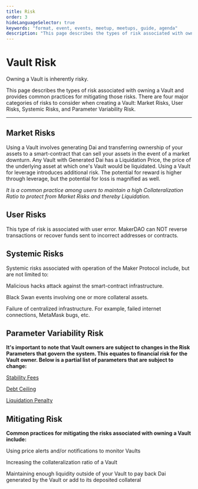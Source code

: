 ```yaml
---
title: Risk
order: 3
hideLanguageSelector: true
keywords: "format, event, events, meetup, meetups, guide, agenda"
description: "This page describes the types of risk associated with owning a Vault and provides common practices for mitigating them."
---
```


# Vault Risk

<Callout icon="warning">

Owning a Vault is inherently risky.

</Callout>

This page describes the types of risk associated with owning a Vault and provides common practices for mitigating those risks. There are four major categories of risks to consider when creating a Vault: Market Risks, User Risks, Systemic Risks, and Parameter Variability Risk.

---

<Indent pad={2}>

## Market Risks

<Indent pad={3}>

Using a Vault involves generating Dai and transferring ownership of your assets to a smart-contract that can sell your assets in the event of a market downturn. Any Vault with Generated Dai has a Liquidation Price, the price of the underlying asset at which one's Vault would be liquidated. Using a Vault for leverage introduces additional risk. The potential for reward is higher through leverage, but the potential for loss is magnified as well.

*It is a common practice among users to maintain a high Collateralization Ratio to protect from Market Risks and thereby Liquidation.*

</Indent>

## User Risks

<Indent pad={3}>

This type of risk is associated with user error. MakerDAO can NOT reverse transactions or recover funds sent to incorrect addresses or contracts.

</Indent>

## Systemic Risks

<Indent pad={3}>

Systemic risks associated with operation of the Maker Protocol include, but are not limited to:

Malicious hacks attack against the smart-contract infrastructure.

Black Swan events involving one or more collateral assets.

Failure of centralized infrastructure. For example, failed internet connections, MetaMask bugs, etc.

</Indent>

## Parameter Variability Risk

<Indent pad={3}>

**It's important to note that Vault owners are subject to changes in the Risk Parameters that govern the system. This equates to financial risk for the Vault owner. Below is a partial list of parameters that are subject to change:**

<List>

[Stability Fees](/learn/vaults/stability-fees/)

[Debt Ceiling](/faqs/makerdao-mcd-faqs/glossary/)

[Liquidation Penalty](/learn/vaults/liquidation/)

</List>

</Indent>

</Indent>

<Column>

<Box>

## Mitigating Risk

**Common practices for mitigating the risks associated with owning a Vault include:**

<Box>

Using price alerts and/or notifications to monitor Vaults

Increasing the collateralization ratio of a Vault

Maintaining enough liquidity outside of your Vault to pay back Dai generated by the Vault or add to its deposited collateral

</Box>

</Box>

</Column>